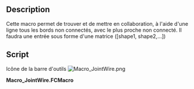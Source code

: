 <languages/>
{{VeryImportantMessage|!!! Cette macro doit être corrigée. !!!}}

{{Macro/fr
|Name=JointWire
|Icon=Macro_JointWire.png
|Description={{ColoredText|#ff0000|!!! This macro needs to be corrected. !!!}}<br/>Cette macro permet de trouver et de mettre en collaboration, à l'aide d'une ligne tous les bords non connectés, avec le plus proche non connecté. Il faudra une entrée sous forme d'une matrice ([shape1, shape2,...])
|Author=Tremblou
|Version=1.0
|Date=2011-08-24
|FCVersion=All
|Download=[https://www.freecadweb.org/wiki/images/b/bb/Macro_JointWire.png ToolBar Icon]
}}

==Description==
Cette macro permet de trouver et de mettre en collaboration, à l'aide d'une ligne tous les bords non connectés, avec le plus proche non connecté. Il faudra une entrée sous forme d'une matrice ([shape1, shape2,...])

==Script==

Icône de la barre d'outils [[Image:Macro_JointWire.png]]

'''Macro_JointWire.FCMacro'''

{{MacroCode|code=

 def findWires(edges):
    def verts(shape):
                return [shape.Vertexes[0].Point,shape.Vertexes[-1].Point]
        def group(shapes):
                shapesIn = shapes[:]
                pointTst = []
        pointOut =[]
        for s in shapesIn :
            pointTst=pointTst+[s.Vertexes[0].Point]
            pointTst=pointTst+[s.Vertexes[-1].Point]
        print pointTst               
        changed = False
                for s in shapesIn:
                        if len(s.Vertexes) < 2:
                print "one vertex, its a circle, just add"
                        else:                             
                                for v in verts(s):
                    twoDot=0
                                        for vv in pointTst:
                                                if v == vv:
                            twoDot=twoDot+1                           
                        if v==vv and twoDot==2 :                   
                            changed = True
                            print "found matching vert"
                            break
                                    if twoDot<2:
                        print "didn't find any matching vert..."
                        pointOut.append(v)
         print "Dots non connected", pointOut
                return(changed,pointOut)
    def joint(point):
        for p in range(len(point)/2) :
            print point
            deltI=Part.Vertex(100,100,100).Point
            pos=1
            for pp in range(len(point)-1) :
                print "position:",pp+1
                if len(point)-1>1:
                    deltN=(point[0]-point[pp+1])
                    if deltN.Length<deltI.Length:
                        deltI=deltN
                        pos=pp+1
                        print "changement",pos
                else:
                    pos=1   
            print "points a joindre",point[0],point[pos]
            if point[0]!=point[pos]:
                Part.show(Part.makePolygon([point[0],point[pos]]))
            else:
                print "WARNING les points ont la meme valeurs "
            point.pop(0)
            point.pop(pos-1)
        point=0 #to have a return normally void
        return(point)
    working = True
        edgeSet = edges
    result = group(edgeSet)
        working = result[0]
        edgeSet = result[1]
    joint(result[1])
        return result[1]

}}
{{clear}}